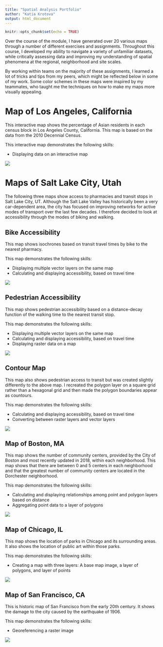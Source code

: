 ```yaml
---
title: "Spatial Analysis Portfolio"
author: "Katia Krotova"
output: html_document
---
```


```r
knitr::opts_chunk$set(echo = TRUE)
```

Over the course of the module, I have generated over 20 various maps through a number of different exercises and assignments. Throughout this course, I developed my ability to navigate a variety of unfamiliar datasets, while critically assessing data and improving my understanding of spatial phenomena at the regional, neighborhood and site scales. 

By working within teams on the majority of these assignments, I learned a lot of tricks and tips from my peers, which might be reflected below in some of my work. Some color schemes in these maps were inspired by my teammates, who taught me the techniques on how to make my maps more visually appealing. 


# Map of Los Angeles, California
This interactive map shows the percentage of Asian residents in each census block in Los Angeles County, California. This map is based on the data from the 2010 Decennial Census.

This interactive map demonstrates the following skills: 

* Displaying data on an interactive map

[![](thumbnails/LA_Interactive.jpg)](https://katia1602.github.io/FinalPortfolio/LA_Asian.html){target="_blank"}

# Maps of Salt Lake City, Utah 
The following three maps show access to pharmacies and transit stops in Salt Lake City, UT.  Although the Salt Lake Valley has historically been a very car-dependent area, the city has focused on improving networks for active modes of transport over the last few decades. I therefore decided to look at accessibility through the modes of  biking and walking.

## Bike Accessibility 
This map shows isochrones based on transit travel times by bike to the nearest pharmacy. 

This map demonstrates the following skills:

* Displaying multiple vector layers on the same map
* Calculating and displaying accessibility, based on travel time

[![](thumbnails/Bicycle_Isochrones.png)](https://katia1602.github.io/FinalPortfolio/PDF_Maps/Bicycle_Isochrones.pdf){target="_blank"}

## Pedestrian Accessibility
This map shows pedestrian accessibility based on a distance-decay function of the walking time to the nearest transit stop.

This map demonstrates the following skills:

* Displaying multiple vector layers on the same map
* Calculating and displaying accessibility, based on travel time
* Displaying raster data on a map

[![](thumbnails/Raster_Map.png)](https://katia1602.github.io/FinalPortfolio/PDF_Maps/Raster_Map.pdf){target="_blank"}

## Contour Map
This map also shows pedestrian access to transit but was created slightly differently to the above map. I recreated the polygon layer on a square grid rather than a hexagonal grid and then made the polygon boundaries appear as countours.

This map demonstrates the following skills:

* Calculating and displaying accessibility, based on travel time
* Converting between raster layers and vector layers

[![](thumbnails/ContourMap.png)](https://katia1602.github.io/FinalPortfolio/PDF_Maps/Countour_Map.pdf){target="_blank"}

## Map of Boston, MA
This map shows the number of community centers, provided by the City of Boston and most recently updated in 2018, within each neighborhood. This map shows that there are between 0 and 5 centers in each neighborhood and that the greatest number of community centers are located in the Dorchester neighborhood.

This map demonstrates the following skills:

* Calculating and displaying relationships among point and polygon layers based on distance
* Aggregating point data to a layer of polygons

[![](thumbnails/Boston_CC.png)](https://katia1602.github.io/FinalPortfolio/PDF_Maps/Boston_CC.pdf){target="_blank"}


## Map of Chicago, IL
This map shows the location of parks in Chicago and its surrounding areas. It also shows the location of public art within those parks.

This map demonstrates the following skills:

* Creating a map with three layers: A base map image, a layer of polygons, and layer of points

[![](thumbnails/Park.png)](https://katia1602.github.io/FinalPortfolio/PDF_Maps/Park.pdf){target="_blank"}

## Map of San Francisco, CA
This is historic map of San Francisco from the early 20th century. It shows the damage to the city caused by the earthquake of 1906. 

This map demonstrates the following skills:

* Georeferencing a raster image

[![](thumbnails/GEO_MAP_FIRE.JPG)](https://katia1602.github.io/portfolio/fullsize/GEO_MAP_FIRE.pdf){target="_blank"}
